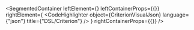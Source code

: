 
<SegmentedContainer
  leftElement={<CriterionDesc />}
  leftContainerProps={{}}
  rightElement={
    <CodeHighlighter
      object={CriterionVisualJson}
      language={"json"}
      title={"DSL/Criterion"}
    />
  }
  rightContainerProps={{}}
/>

<div
  class={"spacer"}
/>


